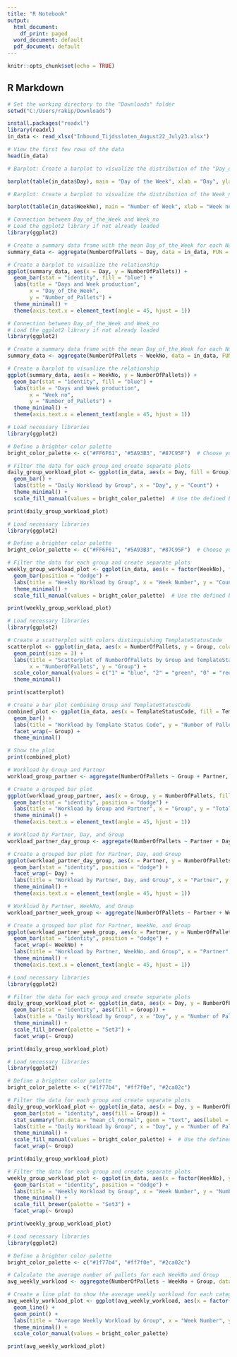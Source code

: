 ---
title: "R Notebook"
output:
  html_document:
    df_print: paged
  word_document: default
  pdf_document: default
---



```{r setup, include=FALSE}
knitr::opts_chunk$set(echo = TRUE)
```

## R Markdown

```{r,echo=FALSE}


# Set the working directory to the "Downloads" folder
setwd("C:/Users/rakip/Downloads")

install.packages("readxl")
library(readxl)
in_data <- read_xlsx("Inbound_Tijdssloten_August22_July23.xlsx")

# View the first few rows of the data
head(in_data) 
```

```{r}
# Barplot: Create a barplot to visualize the distribution of the "Day_of_the_Week variables.

barplot(table(in_data$Day), main = "Day of the Week", xlab = "Day", ylab = "Count")

```

```{r}
# Barplot: Create a barplot to visualize the distribution of the Week_no variables.

barplot(table(in_data$WeekNo), main = "Number of Week", xlab = "Week no.", ylab = "Count")

```

```{r}
# Connection between Day_of_the_Week and Week_no
# Load the ggplot2 library if not already loaded
library(ggplot2)

# Create a summary data frame with the mean Day_of_the_Week for each Number_of_Pallets
summary_data <- aggregate(NumberOfPallets ~ Day, data = in_data, FUN = mean)

# Create a barplot to visualize the relationship
ggplot(summary_data, aes(x = Day, y = NumberOfPallets)) +
  geom_bar(stat = "identity", fill = "blue") +
  labs(title = "Days and Week production",
       x = "Day_of_the_Week",
       y = "Number_of_Pallets") +
  theme_minimal() +
  theme(axis.text.x = element_text(angle = 45, hjust = 1))

```

```{r}
# Connection between Day_of_the_Week and Week_no
# Load the ggplot2 library if not already loaded
library(ggplot2)

# Create a summary data frame with the mean Day_of_the_Week for each Number_of_Pallets
summary_data <- aggregate(NumberOfPallets ~ WeekNo, data = in_data, FUN = mean)

# Create a barplot to visualize the relationship
ggplot(summary_data, aes(x = WeekNo, y = NumberOfPallets)) +
  geom_bar(stat = "identity", fill = "blue") +
  labs(title = "Days and Week production",
       x = "Week no",
       y = "Number_of_Pallets") +
  theme_minimal() +
  theme(axis.text.x = element_text(angle = 45, hjust = 1))

```

```{r}
# Load necessary libraries
library(ggplot2)

# Define a brighter color palette
bright_color_palette <- c("#FF6F61", "#5A93B3", "#87C95F")  # Choose your own bright colors

# Filter the data for each group and create separate plots
daily_group_workload_plot <- ggplot(in_data, aes(x = Day, fill = Group)) +
  geom_bar() +
  labs(title = "Daily Workload by Group", x = "Day", y = "Count") +
  theme_minimal() +
  scale_fill_manual(values = bright_color_palette)  # Use the defined bright color palette

print(daily_group_workload_plot)

```

```{r}
# Load necessary libraries
library(ggplot2)

# Define a brighter color palette
bright_color_palette <- c("#FF6F61", "#5A93B3", "#87C95F")  # Choose your own bright colors

# Filter the data for each group and create separate plots
weekly_group_workload_plot <- ggplot(in_data, aes(x = factor(WeekNo), fill = Group)) +
  geom_bar(position = "dodge") +
  labs(title = "Weekly Workload by Group", x = "Week Number", y = "Count") +
  theme_minimal() +
  scale_fill_manual(values = bright_color_palette)  # Use the defined bright color palette

print(weekly_group_workload_plot)


```

```{r}
# Load necessary libraries
library(ggplot2)

# Create a scatterplot with colors distinguishing TemplateStatusCode
scatterplot <- ggplot(in_data, aes(x = NumberOfPallets, y = Group, color = factor(TemplateStatusCode))) +
  geom_point(size = 3) +
  labs(title = "Scatterplot of NumberOfPallets by Group and TemplateStatusCode",
       x = "NumberOfPallets", y = "Group") +
  scale_color_manual(values = c("1" = "blue", "2" = "green", "0" = "red")) +
  theme_minimal()

print(scatterplot)


```

```{r}
# Create a bar plot combining Group and TemplateStatusCode
combined_plot <- ggplot(in_data, aes(x = TemplateStatusCode, fill = TemplateStatusCode)) +
  geom_bar() +
  labs(title = "Workload by Template Status Code", y = "Number of Pallets") +
  facet_wrap(~ Group) +
  theme_minimal()

# Show the plot
print(combined_plot)

```

```{r}
# Workload by Group and Partner
workload_group_partner <- aggregate(NumberOfPallets ~ Group + Partner, data = in_data, sum)

# Create a grouped bar plot
ggplot(workload_group_partner, aes(x = Group, y = NumberOfPallets, fill = Partner)) +
  geom_bar(stat = "identity", position = "dodge") +
  labs(title = "Workload by Group and Partner", x = "Group", y = "Total Pallets") +
  theme_minimal() +
  theme(axis.text.x = element_text(angle = 45, hjust = 1))
```
```{r}
# Workload by Partner, Day, and Group
workload_partner_day_group <- aggregate(NumberOfPallets ~ Partner + Day + Group, data = in_data, sum)

# Create a grouped bar plot for Partner, Day, and Group
ggplot(workload_partner_day_group, aes(x = Partner, y = NumberOfPallets, fill = Group)) +
  geom_bar(stat = "identity", position = "dodge") +
  facet_wrap(~ Day) +
  labs(title = "Workload by Partner, Day, and Group", x = "Partner", y = "Total Pallets") +
  theme_minimal() +
  theme(axis.text.x = element_text(angle = 45, hjust = 1))

```

```{r}
# Workload by Partner, WeekNo, and Group
workload_partner_week_group <- aggregate(NumberOfPallets ~ Partner + WeekNo + Group, data = in_data, sum)

# Create a grouped bar plot for Partner, WeekNo, and Group
ggplot(workload_partner_week_group, aes(x = Partner, y = NumberOfPallets, fill = Group)) +
  geom_bar(stat = "identity", position = "dodge") +
  facet_wrap(~ WeekNo) +
  labs(title = "Workload by Partner, WeekNo, and Group", x = "Partner", y = "Total Pallets") +
  theme_minimal() +
  theme(axis.text.x = element_text(angle = 45, hjust = 1))

```

```{r}
# Load necessary libraries
library(ggplot2)

# Filter the data for each group and create separate plots
daily_group_workload_plot <- ggplot(in_data, aes(x = Day, y = NumberOfPallets)) +
  geom_bar(stat = "identity", aes(fill = Group)) +
  labs(title = "Daily Workload by Group", x = "Day", y = "Number of Pallets") +
  theme_minimal() +
  scale_fill_brewer(palette = "Set3") +
  facet_wrap(~ Group)

print(daily_group_workload_plot)
```

```{r}
# Load necessary libraries
library(ggplot2)

# Define a brighter color palette
bright_color_palette <- c("#1f77b4", "#ff7f0e", "#2ca02c")

# Filter the data for each group and create separate plots
daily_group_workload_plot <- ggplot(in_data, aes(x = Day, y = NumberOfPallets)) +
  geom_bar(stat = "identity", aes(fill = Group)) +
  stat_summary(fun.data = "mean_cl_normal", geom = "text", aes(label = round(..y.., 2), group = Group), vjust = -0.5) +
  labs(title = "Daily Workload by Group", x = "Day", y = "Number of Pallets") +
  theme_minimal() +
  scale_fill_manual(values = bright_color_palette) +  # Use the defined palette
  facet_wrap(~ Group)

print(daily_group_workload_plot)

```

```{r}
# Filter the data for each group and create separate plots
weekly_group_workload_plot <- ggplot(in_data, aes(x = factor(WeekNo), y = NumberOfPallets, fill = Group)) +
  geom_bar(stat = "identity", position = "dodge") +
  labs(title = "Weekly Workload by Group", x = "Week Number", y = "Number of Pallets") +
  theme_minimal() +
  scale_fill_brewer(palette = "Set3") +
  facet_wrap(~ Group)

print(weekly_group_workload_plot)
```

```{r}
# Load necessary libraries
library(ggplot2)

# Define a brighter color palette
bright_color_palette <- c("#1f77b4", "#ff7f0e", "#2ca02c")

# Calculate the average number of pallets for each WeekNo and Group
avg_weekly_workload <- aggregate(NumberOfPallets ~ WeekNo + Group, data = in_data, mean)

# Create a line plot to show the average weekly workload for each category
avg_weekly_workload_plot <- ggplot(avg_weekly_workload, aes(x = factor(WeekNo), y = NumberOfPallets, color = Group)) +
  geom_line() +
  geom_point() +
  labs(title = "Average Weekly Workload by Group", x = "Week Number", y = "Average Pallets") +
  theme_minimal() +
  scale_color_manual(values = bright_color_palette)

print(avg_weekly_workload_plot)

```